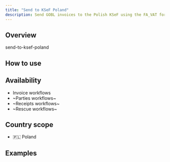 ```yaml
---
title: "Send to KSeF Poland"
description: Send GOBL invoices to the Polish KSeF using the FA_VAT format.
---
```


## Overview

send-to-ksef-poland

## How to use

<Steps>
	<Step title="Step 1">
	</Step>
	<Step title="Step 2">
	</Step>
</Steps>

## Availability

* Invoice workflows
* ~Parties workflows~
* ~Receipts workflows~
* ~Rescue workflows~

## Country scope

* 🇵🇱 Poland


## Examples